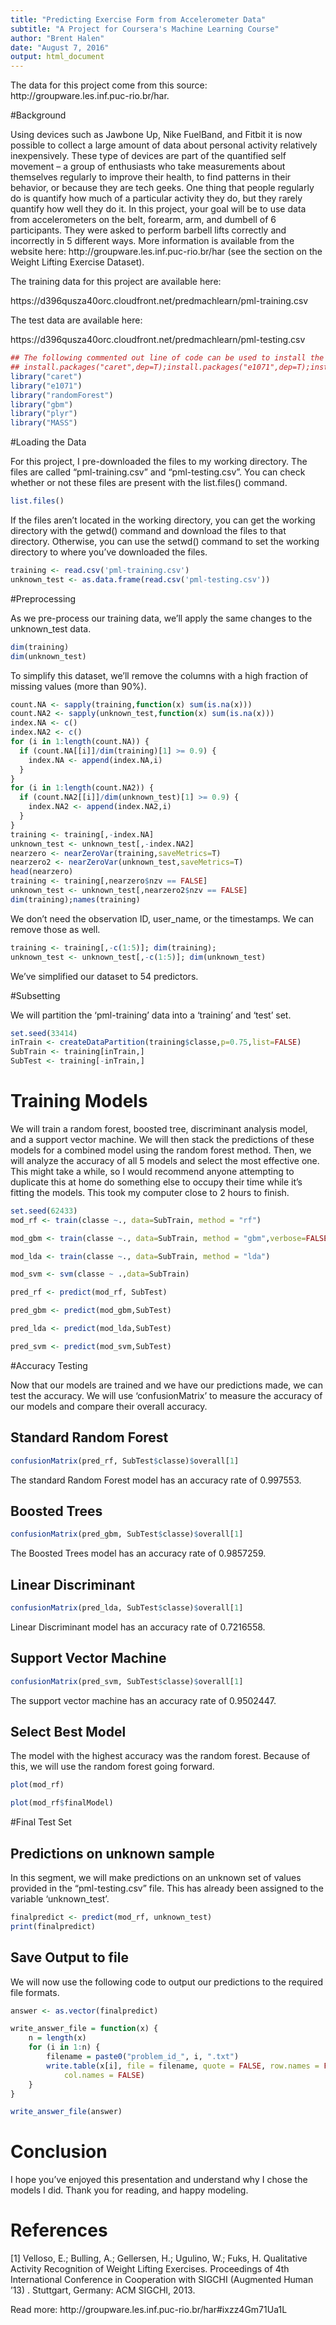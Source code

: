 ```yaml
---
title: "Predicting Exercise Form from Accelerometer Data"
subtitle: "A Project for Coursera's Machine Learning Course"
author: "Brent Halen"
date: "August 7, 2016"
output: html_document
---
```


The data for this project come from this source: http://groupware.les.inf.puc-rio.br/har. 

#Background

Using devices such as Jawbone Up, Nike FuelBand, and Fitbit it is now possible to collect a large amount of data about personal activity relatively inexpensively. These type of devices are part of the quantified self movement – a group of enthusiasts who take measurements about themselves regularly to improve their health, to find patterns in their behavior, or because they are tech geeks. One thing that people regularly do is quantify how much of a particular activity they do, but they rarely quantify how well they do it. In this project, your goal will be to use data from accelerometers on the belt, forearm, arm, and dumbell of 6 participants. They were asked to perform barbell lifts correctly and incorrectly in 5 different ways. More information is available from the website here: http://groupware.les.inf.puc-rio.br/har (see the section on the Weight Lifting Exercise Dataset).

The training data for this project are available here:

https://d396qusza40orc.cloudfront.net/predmachlearn/pml-training.csv

The test data are available here:

https://d396qusza40orc.cloudfront.net/predmachlearn/pml-testing.csv

```r
## The following commented out line of code can be used to install the necessary packages if they're not already present on your computer. 
## install.packages("caret",dep=T);install.packages("e1071",dep=T);install.packages("randomForest",dep=T);install.packages("gbm",dep=T);install.packages("plyr",dep=T);install.packages("MASS",dep=T)
library("caret")
library("e1071")
library("randomForest")
library("gbm")
library("plyr")
library("MASS")
```


#Loading the Data

For this project, I pre-downloaded the files to my working directory. The files are called "pml-training.csv" and "pml-testing.csv". You can check whether or not these files are present with the list.files() command. 

```r
list.files()
```

If the files aren't located in the working directory, you can get the working directory with the getwd() command and download the files to that directory. Otherwise, you can use the setwd() command to set the working directory to where you've downloaded the files. 

```r
training <- read.csv('pml-training.csv')
unknown_test <- as.data.frame(read.csv('pml-testing.csv'))
```

#Preprocessing

As we pre-process our training data, we'll apply the same changes to the unknown_test data. 

```r
dim(training)
dim(unknown_test)
```

To simplify this dataset, we'll remove the columns with a high fraction of missing values (more than 90%). 

```r
count.NA <- sapply(training,function(x) sum(is.na(x)))
count.NA2 <- sapply(unknown_test,function(x) sum(is.na(x)))
index.NA <- c()
index.NA2 <- c()
for (i in 1:length(count.NA)) {
  if (count.NA[[i]]/dim(training)[1] >= 0.9) {
    index.NA <- append(index.NA,i)
  }
}
for (i in 1:length(count.NA2)) {
  if (count.NA2[[i]]/dim(unknown_test)[1] >= 0.9) {
    index.NA2 <- append(index.NA2,i)
  }
}
training <- training[,-index.NA]
unknown_test <- unknown_test[,-index.NA2]
nearzero <- nearZeroVar(training,saveMetrics=T)
nearzero2 <- nearZeroVar(unknown_test,saveMetrics=T)
head(nearzero)
training <- training[,nearzero$nzv == FALSE]
unknown_test <- unknown_test[,nearzero2$nzv == FALSE]
dim(training);names(training)
```

We don't need the observation ID, user_name, or the timestamps. We can remove those as well. 

```r
training <- training[,-c(1:5)]; dim(training);
unknown_test <- unknown_test[,-c(1:5)]; dim(unknown_test)
```

We've simplified our dataset to 54 predictors. 

#Subsetting

We will partition the 'pml-training' data into a 'training' and 'test' set. 

```r
set.seed(33414)
inTrain <- createDataPartition(training$classe,p=0.75,list=FALSE)
SubTrain <- training[inTrain,]
SubTest <- training[-inTrain,]
```

# Training Models

We will train a random forest, boosted tree, discriminant analysis model, and a support vector machine. We will then stack the predictions of these models for a combined model using the random forest method. Then, we will analyze the accuracy of all 5 models and select the most effective one. This might take a while, so I would recommend anyone attempting to duplicate this at home do something else to occupy their time while it's fitting the models. This took my computer close to 2 hours to finish. 

```r
set.seed(62433)
mod_rf <- train(classe ~., data=SubTrain, method = "rf")
```

```r
mod_gbm <- train(classe ~., data=SubTrain, method = "gbm",verbose=FALSE)
```

```r
mod_lda <- train(classe ~., data=SubTrain, method = "lda")
```

```r
mod_svm <- svm(classe ~ .,data=SubTrain)
```

```r
pred_rf <- predict(mod_rf, SubTest)
```

```r
pred_gbm <- predict(mod_gbm,SubTest)
```

```r
pred_lda <- predict(mod_lda,SubTest)
```

```r
pred_svm <- predict(mod_svm,SubTest)
```

#Accuracy Testing

Now that our models are trained and we have our predictions made, we can test the accuracy. We will use 'confusionMatrix' to measure the accuracy of our models and compare their overall accuracy. 

## Standard Random Forest

```r
confusionMatrix(pred_rf, SubTest$classe)$overall[1]
```

The standard Random Forest model has an accuracy rate of 0.997553. 

## Boosted Trees

```r
confusionMatrix(pred_gbm, SubTest$classe)$overall[1]
```

The Boosted Trees model has an accuracy rate of 0.9857259. 

## Linear Discriminant

```r
confusionMatrix(pred_lda, SubTest$classe)$overall[1]
```

Linear Discriminant model has an accuracy rate of 0.7216558.

## Support Vector Machine

```r
confusionMatrix(pred_svm, SubTest$classe)$overall[1]
```

The support vector machine has an accuracy rate of 0.9502447. 


## Select Best Model

The model with the highest accuracy was the random forest. Because of this, we will use the random forest going forward. 

```r
plot(mod_rf)
```

```r
plot(mod_rf$finalModel)
```

#Final Test Set

## Predictions on unknown sample

In this segment, we will make predictions on an unknown set of values provided in the "pml-testing.csv" file. This has already been assigned to the variable 'unknown_test'. 

```r
finalpredict <- predict(mod_rf, unknown_test)
print(finalpredict)
```

## Save Output to file

We will now use the following code to output our predictions to the required file formats. 

```r
answer <- as.vector(finalpredict)

write_answer_file = function(x) {
    n = length(x)
    for (i in 1:n) {
        filename = paste0("problem_id_", i, ".txt")
        write.table(x[i], file = filename, quote = FALSE, row.names = FALSE, 
            col.names = FALSE)
    }
}

write_answer_file(answer)
```

# Conclusion

I hope you've enjoyed this presentation and understand why I chose the models I did. Thank you for reading, and happy modeling. 

# References

[1] Velloso, E.; Bulling, A.; Gellersen, H.; Ugulino, W.; Fuks, H. Qualitative Activity Recognition of Weight Lifting Exercises. Proceedings of 4th International Conference in Cooperation with SIGCHI (Augmented Human '13) . Stuttgart, Germany: ACM SIGCHI, 2013.

Read more: http://groupware.les.inf.puc-rio.br/har#ixzz4Gm71Ua1L
